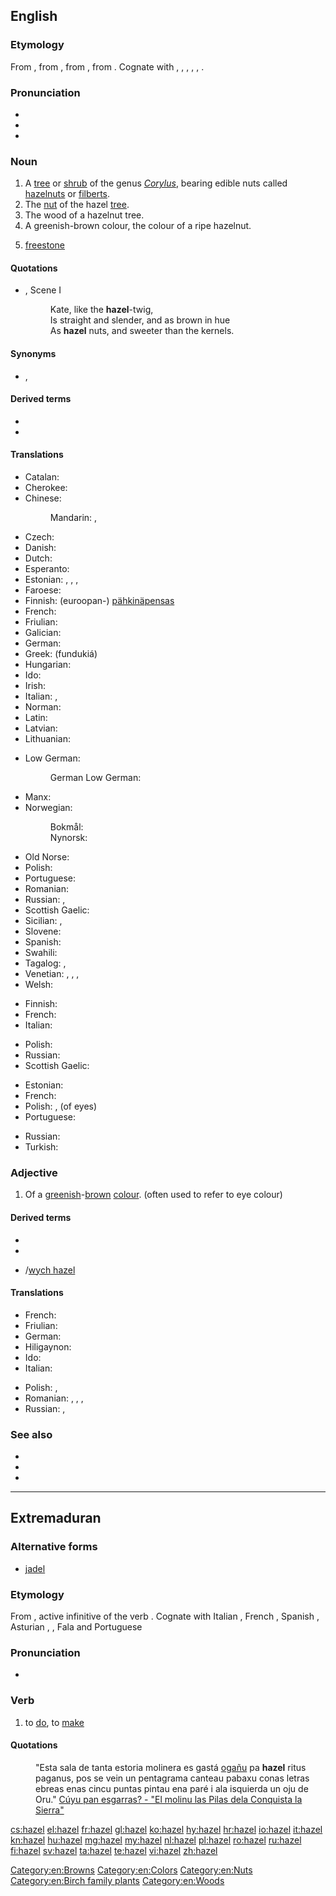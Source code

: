 {{also|Hazel}}
==English==
{{wikipedia}}

===Etymology===
From {{etyl|enm|en}}, from {{etyl|ang|en}} {{m|ang|hæsel||hazel, shrub}}, from {{etyl|gem-pro|en}} {{m|gem-pro|*hasalaz||hazel}}, from {{etyl|ine-pro|en}} {{m|ine-pro|*koselos||hazel}}. Cognate with {{cog|nl|hazelaar||hazel}}, {{cog|de|Hasel||hazel}}, {{cog|sv|hassel||hazel}}, {{cog|la|corulus}}, {{m|la|corylus||hazel-tree, hazelwood}}, {{cog|ga|coll||hazel}}.

===Pronunciation===
* {{IPA|/ˈheɪzəl/|lang=en}}
* {{audio|en-us-hazel.ogg|Audio (US)|lang=en}}
* {{rhymes|eɪzəl|lang=en}}

===Noun===
{{en-noun|-|s}}

# A [[tree]] or [[shrub]] of the genus ''[[Corylus]]'', bearing edible nuts called [[hazelnut]]s or [[filbert]]s.
# The [[nut]] of the hazel [[tree]].
# The wood of a hazelnut tree.
# A greenish-brown colour, the colour of a ripe hazelnut.
#: {{color panel|A67B5B}}
# {{lb|en|mining}} [[freestone]]
#: {{rfquotek|Raymond}}

====Quotations====
* {{RQ:Shakespeare Shrew|II}}, Scene I
*: Kate, like the '''hazel'''-twig,
*: Is straight and slender, and as brown in hue
*: As '''hazel''' nuts, and sweeter than the kernels.

====Synonyms====
* {{sense|nut}} {{l|en|filbert}}, {{l|en|hazelnut}}

====Derived terms====
* {{l|en|corkscrew hazel}}
* {{l|en|witch hazel}}

====Translations====
{{trans-see|hazelnut}}

{{trans-top|tree / shrub}}
* Catalan: {{t|ca|avellaner}}
* Cherokee: {{t|chr|ᏴᎩᏛ|tr=yvgidv|sc=Cher}}
* Chinese:
*: Mandarin: {{t+|cmn|榛|tr=zhēn}}, {{t|cmn|榛树|tr=zhēnshù}}
* Czech: {{t+|cs|líska|f}}
* Danish: {{t|da|hassel|c}}
* Dutch: {{t+|nl|hazelaar|m}}
* Esperanto: {{t|eo|avelujo}}
* Estonian: {{t|et|sarapuu}}, {{t|et|pähklipuu}}, {{t|et|pähkmepuu}}, {{t|et|pähklipõõsas}}
* Faroese: {{t|fo|hesli|n}}
* Finnish: (euroopan-) [[pähkinä]][[pensas]]
* French: {{t+|fr|noisetier|m}}
* Friulian: {{t|fur|noglâr|m}}
* Galician: {{t|gl|avelaira|f}}
* German: {{t|de|Haselstrauch|m}}
* Greek: {{t+|el|φουντουκιά|f}} (fundukiá)
* Hungarian: {{t+check|hu|mogyoróbokor}} <!-- link as t-SOP if non-idiomatic; put marked word in|alt=; see [[User:Kephir/gadgets/xte#Translation_fixing]] -->
* Ido: {{t+|io|avelaniero}}
* Irish: {{t|ga|coll|m}}
* Italian: {{t|it|nocciòlo|m}}, {{t+|it|nocciolo|m}}
* Norman: {{t|nrf|codriyi|m}}
* Latin: {{t|la|corylus|f}}
* Latvian: {{t+|lv|lazda|f}}
* Lithuanian: {{t+|lt|lazdynas}}
{{trans-mid}}
* Low German:
*: German Low German: {{t|nds-de|hassel}}
* Manx: {{t|gv|coull}}
* Norwegian:
*: Bokmål: {{t|no|hassel|m}}
*: Nynorsk: {{t|nn|hassel|m}}
* Old Norse: {{t|non|hesli}}
* Polish: {{t+|pl|leszczyna|f}}
* Portuguese: {{t+|pt|aveleiro|m}}
* Romanian: {{t+|ro|alun|m}}
* Russian: {{t+|ru|лещи́на}}, {{t+|ru|орешник|m}}
* Scottish Gaelic: {{t|gd|calltainn|f}}
* Sicilian: {{t+|scn|nuciddara|f}}, {{t+|scn|nucillara|f}}
* Slovene: {{t+|sl|leska|f}}
* Spanish: {{t+|es|avellano|m}}
* Swahili: {{t|sw|mhazeli}}
* Tagalog: {{t|tl|puno ng abelyana}}, {{t|tl|abelyano}}
* Venetian: {{t|vec|noxełar|m}}, {{t|vec|noxełer}}, {{t|vec|nisołar|m}}, {{t|vec|olanar|m}}
* Welsh: {{t|cy|cyll|f-p}}
{{trans-bottom}}

{{trans-top|wood}}
* Finnish: {{t+|fi|pähkinäpuu}}
* French: {{t+|fr|noisetier|m}}
* Italian: {{t|it|legno di nocciolo|m}}
{{trans-mid}}
* Polish: {{t+|pl|leszczyna|f}}
* Russian: {{t+|ru|оре́х|m}}
* Scottish Gaelic: {{t|gd|calltainn|f}}
{{trans-bottom}}

{{trans-top|colour}}
* Estonian: {{t|et|pähkel}}
* French: {{t+|fr|noisette|f}}
* Polish: {{t+|pl|orzechowy|m}}, {{t+|pl|piwny|m}} (of eyes)
* Portuguese: {{t+|pt|avelã|f}}
{{trans-mid}}
* Russian: {{t+|ru|оре́ховый|m}}
* Turkish: {{t+|tr|ela}}
{{trans-bottom}}

===Adjective===
{{en-adj|?}}

# Of a [[greenish]]-[[brown]] [[colour]]. (often used to refer to eye colour)

====Derived terms====
* {{l|en|hazel grouse}}
* {{l|en|hazelnut}}
* {{l|en|witch hazel}}/[[wych hazel]]

====Translations====
{{trans-top|colour}}
* French: {{t+|fr|noisette}}
* Friulian: {{t|fur|nosele|f}}
* German: {{t|de|grün-braun}}
* Hiligaynon: {{t|hil|abelyana|alt=abelyána}}
* Ido: {{t+|io|avelanea}}
* Italian: {{t+|it|nocciola}}
{{trans-mid}}
* Polish: {{qualifier|of eyes}} {{t+|pl|piwny|m}}, {{t+|pl|orzechowy|m}}
* Romanian: {{t+|ro|căprui}}, {{t+|ro|castaniu}}, {{t+|ro|căpriu}}, {{t+|ro|aluniu}}
* Russian: {{t+|ru|ка́рий}} {{qualifier|of eyes}}, {{t+|ru|оре́ховый}}
{{trans-bottom}}

===See also===
* {{l|en|lamb's tails}}
* {{l|en|sweet gum}}
* {{l|en|Appendix:Colors}}

[[Category:en:Browns]]
[[Category:en:Colors]]
[[Category:en:Nuts]]
[[Category:en:Birch family plants]]
[[Category:en:Woods]]

----

==Extremaduran==

===Alternative forms===
* [[jadel]]

===Etymology===
From {{etyl|la|ext}} {{m|la|facere}}, active infinitive of the verb {{m|la|faciō||I do, I make}}. Cognate with Italian {{m|it|fare|}}, French {{m|fr|faire|}}, Spanish {{m|es|hacer|}}, Asturian {{m|ast|facer}}, {{m|ast|facere}}, Fala {{m|fax|fel}} and Portuguese {{m|pt|fazer|}}

===Pronunciation===
* {{IPA|[ haˈðel ]|lang=ext}}

===Verb===
{{head|ext|verb}}

# to [[do]], to [[make]]

====Quotations====
: "Esta sala de tanta estoria molinera es gastá [[ogañu]] pa '''hazel''' ritus paganus, pos se vein un pentagrama canteau pabaxu conas letras ebreas enas cincu puntas pintau ena paré i ala isquierda un oju de Oru." [http://cuyupanesgarras.blogspot.com/2013/02/el-molinu-las-pilas-dela-conquista-la.html Cúyu pan esgarras? - "El molinu las Pilas dela Conquista la Sierra"]

[[cs:hazel]]
[[el:hazel]]
[[fr:hazel]]
[[gl:hazel]]
[[ko:hazel]]
[[hy:hazel]]
[[hr:hazel]]
[[io:hazel]]
[[it:hazel]]
[[kn:hazel]]
[[hu:hazel]]
[[mg:hazel]]
[[my:hazel]]
[[nl:hazel]]
[[pl:hazel]]
[[ro:hazel]]
[[ru:hazel]]
[[fi:hazel]]
[[sv:hazel]]
[[ta:hazel]]
[[te:hazel]]
[[vi:hazel]]
[[zh:hazel]]